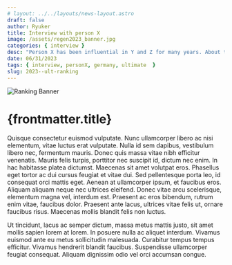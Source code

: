 ```yaml
---
# layout: ../../layouts/news-layout.astro
draft: false
author: Ryuker
title: Interview with person X 
image: /assets/regen2023_banner.jpg
categories: { interview }
desc: "Person X has been influential in Y and Z for many years. About time we learn more about this person. Read on to learn more."
date: 06/31/2023
tags: { interview, personX, germany, ultimate  } 
slug: 2023--ult-ranking
---
```


![Ranking Banner]({frontmatter.image} "Ranking Banner") 
# {frontmatter.title}

Quisque consectetur euismod vulputate. Nunc ullamcorper libero ac nisi elementum, vitae luctus erat vulputate. Nulla id sem dapibus, vestibulum libero nec, fermentum mauris. Donec quis massa vitae nibh efficitur venenatis. Mauris felis turpis, porttitor nec suscipit id, dictum nec enim. In hac habitasse platea dictumst. Maecenas sit amet volutpat eros. Phasellus eget tortor ac dui cursus feugiat et vitae dui. Sed pellentesque porta leo, id consequat orci mattis eget. Aenean at ullamcorper ipsum, et faucibus eros. Aliquam aliquam neque nec ultrices eleifend. Donec vitae arcu scelerisque, elementum magna vel, interdum est. Praesent ac eros bibendum, rutrum enim vitae, faucibus dolor. Praesent ante lacus, ultrices vitae felis ut, ornare faucibus risus. Maecenas mollis blandit felis non luctus.

Ut tincidunt, lacus ac semper dictum, massa metus mattis justo, sit amet mollis sapien lorem at lorem. In posuere nulla ac aliquet interdum. Vivamus euismod ante eu metus sollicitudin malesuada. Curabitur tempus tempus efficitur. Vivamus hendrerit blandit faucibus. Suspendisse ullamcorper feugiat consequat. Aliquam dignissim odio vel orci accumsan congue.



